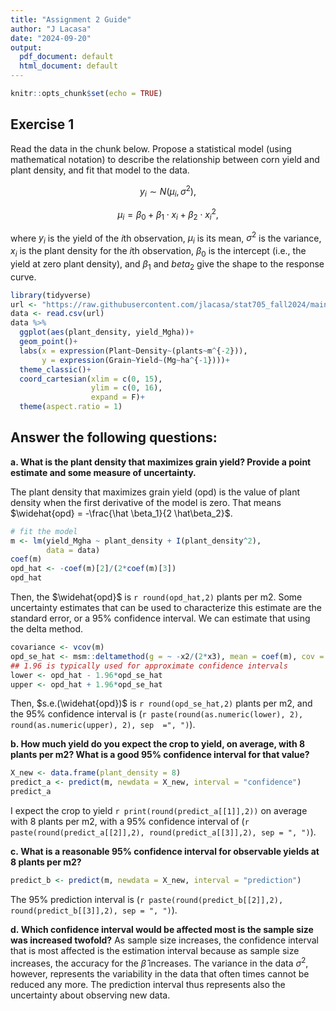 ```yaml
---
title: "Assignment 2 Guide"
author: "J Lacasa"
date: "2024-09-20"
output:
  pdf_document: default
  html_document: default
---
```


```r
knitr::opts_chunk$set(echo = TRUE)
```

## Exercise 1

Read the data in the chunk below. Propose a statistical model (using mathematical notation) to describe the relationship between corn yield and plant density, and fit that model to the data.

$$y_i \sim N(\mu_i , \sigma^2),$$ 

$$\mu_i = \beta_0 + \beta_1 \cdot x_i + \beta_2 \cdot x_i^2,$$

where $y_i$ is the yield of the $i$th observation, $\mu_i$ is its mean, $\sigma^2$ is the variance, $x_i$ is the plant density for the $i$th observation, $\beta_0$ is the intercept (i.e., the yield at zero plant density), and $\beta_1$ and $beta_2$ give the shape to the response curve. 

```r
library(tidyverse)
url <- "https://raw.githubusercontent.com/jlacasa/stat705_fall2024/main/classes/data/corn_example2.csv"
data <- read.csv(url)
data %>% 
  ggplot(aes(plant_density, yield_Mgha))+
  geom_point()+
  labs(x = expression(Plant~Density~(plants~m^{-2})), 
       y = expression(Grain~Yield~(Mg~ha^{-1})))+
  theme_classic()+
  coord_cartesian(xlim = c(0, 15), 
                  ylim = c(0, 16), 
                  expand = F)+
  theme(aspect.ratio = 1)
```

## Answer the following questions:

**a. What is the plant density that maximizes grain yield? Provide a point estimate and some measure of uncertainty.**   

The plant density that maximizes grain yield (opd) is the value of plant density when the first derivative of the model is zero. That means $\widehat{opd} = -\frac{\hat \beta_1}{2 \hat\beta_2}$.  

```r
# fit the model
m <- lm(yield_Mgha ~ plant_density + I(plant_density^2),
        data = data)
coef(m)
opd_hat <- -coef(m)[2]/(2*coef(m)[3])
opd_hat
```  

Then, the $\widehat{opd}$ is `r round(opd_hat,2)` plants per m2. 
Some uncertainty estimates that can be used to characterize this estimate are the standard error, or a 95\% confidence interval. We can estimate that using the delta method. 

```r
covariance <- vcov(m)
opd_se_hat <- msm::deltamethod(g = ~ -x2/(2*x3), mean = coef(m), cov = covariance)
## 1.96 is typically used for approximate confidence intervals
lower <- opd_hat - 1.96*opd_se_hat
upper <- opd_hat + 1.96*opd_se_hat
```
Then, $s.e.(\widehat{opd})$ is `r round(opd_se_hat,2)` plants per m2, and the 95\% confidence interval is (`r paste(round(as.numeric(lower), 2), round(as.numeric(upper), 2), sep  =", ")`).  

**b.  How much yield do you expect the crop to yield, on average, with 8 plants per m2? What is a good 95% confidence interval for that value?**
```r
X_new <- data.frame(plant_density = 8)
predict_a <- predict(m, newdata = X_new, interval = "confidence")
predict_a
```
I expect the crop to yield `r print(round(predict_a[[1]],2))` on average with 8 plants per m2, with a 95\% confidence interval of (`r paste(round(predict_a[[2]],2), round(predict_a[[3]],2), sep = ", ")`). 

**c.  What is a reasonable 95\% confidence interval for observable yields at 8 plants per m2?**
```r
predict_b <- predict(m, newdata = X_new, interval = "prediction")
```
The 95\% prediction interval is (`r paste(round(predict_b[[2]],2), round(predict_b[[3]],2), sep = ", ")`). 

**d.  Which confidence interval would be affected most is the sample size was increased twofold?**
As sample size increases, the confidence interval that is most affected is the estimation interval because as sample size increases, the accuracy for the $\hat\beta$ increases. The variance in the data $\sigma^2$, however, represents the variability in the data that often times cannot be reduced any more. The prediction interval thus represents also the uncertainty about observing new data.  

